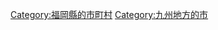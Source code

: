 {{Commonscat|Kasuga, Fukuoka}}
{{Catmore}}

{{DEFAULTSORT:Kasuga-shi}}
[[Category:福岡縣的市町村|Category:福岡縣的市町村]]
[[Category:九州地方的市|Category:九州地方的市]]